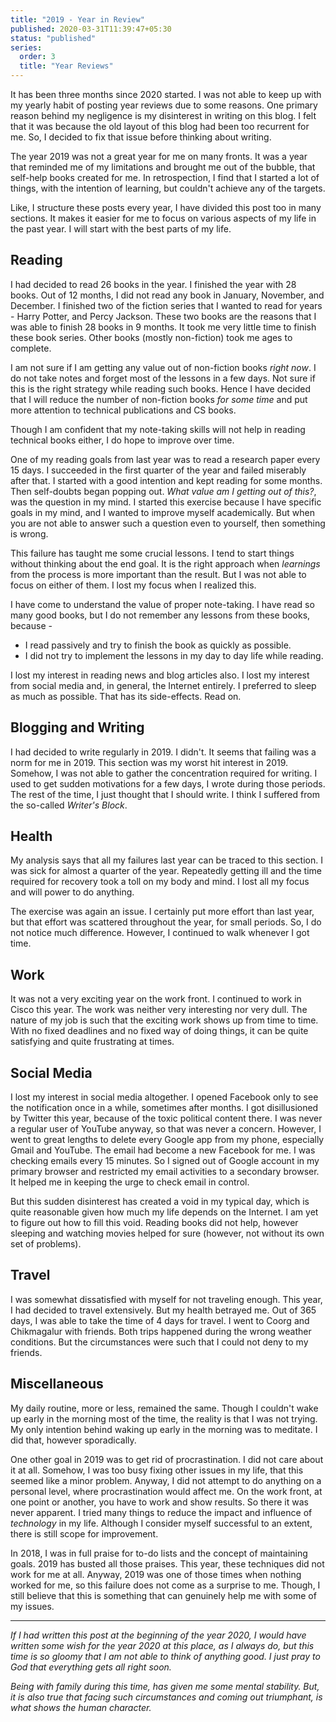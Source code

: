 ```yaml
---
title: "2019 - Year in Review"
published: 2020-03-31T11:39:47+05:30
status: "published"
series:
  order: 3
  title: "Year Reviews"
---
```


It has been three months since 2020 started. I was not able to keep up with my
yearly habit of posting year reviews due to some reasons. One primary reason
behind my negligence is my disinterest in writing on this blog. I felt that it
was because the old layout of this blog had been too recurrent for me. So, I
decided to fix that issue before thinking about writing.

The year 2019 was not a great year for me on many fronts. It was a year that
reminded me of my limitations and brought me out of the bubble, that self-help
books created for me. In retrospection, I find that I started a lot of things,
with the intention of learning, but couldn't achieve any of the targets.

Like, I structure these posts every year, I have divided this post too in many
sections. It makes it easier for me to focus on various aspects of my life in
the past year. I will start with the best parts of my life.

## Reading

I had decided to read 26 books in the year. I finished the year with 28 books.
Out of 12 months, I did not read any book in January, November, and December. I
finished two of the fiction series that I wanted to read for years - Harry
Potter, and Percy Jackson. These two books are the reasons that I was able to
finish 28 books in 9 months. It took me very little time to finish these book
series. Other books (mostly non-fiction) took me ages to complete.

I am not sure if I am getting any value out of non-fiction books _right now_. I
do not take notes and forget most of the lessons in a few days. Not sure if this
is the right strategy while reading such books. Hence I have decided that I will
reduce the number of non-fiction books _for some time_ and put more attention to
technical publications and CS books.

Though I am confident that my note-taking skills will not help in reading
technical books either, I do hope to improve over time.

One of my reading goals from last year was to read a research paper every 15
days. I succeeded in the first quarter of the year and failed miserably after
that. I started with a good intention and kept reading for some months. Then
self-doubts began popping out. _What value am I getting out of this?_, was the
question in my mind. I started this exercise because I have specific goals in my
mind, and I wanted to improve myself academically. But when you are not able to
answer such a question even to yourself, then something is wrong.

This failure has taught me some crucial lessons. I tend to start things without
thinking about the end goal. It is the right approach when _learnings_ from the
process is more important than the result. But I was not able to focus on either
of them. I lost my focus when I realized this.

I have come to understand the value of proper note-taking. I have read so many
good books, but I do not remember any lessons from these books, because -

- I read passively and try to finish the book as quickly as possible.
- I did not try to implement the lessons in my day to day life while reading.

I lost my interest in reading news and blog articles also. I lost my interest
from social media and, in general, the Internet entirely. I preferred to sleep
as much as possible. That has its side-effects. Read on.

## Blogging and Writing

I had decided to write regularly in 2019. I didn't. It seems that failing was a
norm for me in 2019. This section was my worst hit interest in 2019. Somehow, I
was not able to gather the concentration required for writing. I used to get
sudden motivations for a few days, I wrote during those periods. The rest of the
time, I just thought that I should write. I think I suffered from the so-called
_Writer's Block_.

## Health

My analysis says that all my failures last year can be traced to this section. I
was sick for almost a quarter of the year. Repeatedly getting ill and the time
required for recovery took a toll on my body and mind. I lost all my focus and
will power to do anything.

The exercise was again an issue. I certainly put more effort than last year, but
that effort was scattered throughout the year, for small periods. So, I do not
notice much difference. However, I continued to walk whenever I got time.

## Work

It was not a very exciting year on the work front. I continued to work in Cisco
this year. The work was neither very interesting nor very dull. The nature of my
job is such that the exciting work shows up from time to time. With no fixed
deadlines and no fixed way of doing things, it can be quite satisfying and quite
frustrating at times.

## Social Media

I lost my interest in social media altogether. I opened Facebook only to see the
notification once in a while, sometimes after months. I got disillusioned by
Twitter this year, because of the toxic political content there. I was never a
regular user of YouTube anyway, so that was never a concern. However, I went to
great lengths to delete every Google app from my phone, especially Gmail and
YouTube. The email had become a new Facebook for me. I was checking emails every
15 minutes. So I signed out of Google account in my primary browser and
restricted my email activities to a secondary browser. It helped me in keeping
the urge to check email in control.

But this sudden disinterest has created a void in my typical day, which is quite
reasonable given how much my life depends on the Internet. I am yet to figure
out how to fill this void. Reading books did not help, however sleeping and
watching movies helped for sure (however, not without its own set of problems).

## Travel

I was somewhat dissatisfied with myself for not traveling enough. This year, I
had decided to travel extensively. But my health betrayed me. Out of 365 days, I
was able to take the time of 4 days for travel. I went to Coorg and Chikmagalur
with friends. Both trips happened during the wrong weather conditions. But the
circumstances were such that I could not deny to my friends.

## Miscellaneous

My daily routine, more or less, remained the same. Though I couldn't wake up
early in the morning most of the time, the reality is that I was not trying. My
only intention behind waking up early in the morning was to meditate. I did
that, however sporadically.

One other goal in 2019 was to get rid of procrastination. I did not care about
it at all. Somehow, I was too busy fixing other issues in my life, that this
seemed like a minor problem. Anyway, I did not attempt to do anything on a
personal level, where procrastination would affect me. On the work front, at one
point or another, you have to work and show results. So there it was never
apparent. I tried many things to reduce the impact and influence of _technology_
in my life. Although I consider myself successful to an extent, there is still
scope for improvement.

In 2018, I was in full praise for to-do lists and the concept of maintaining
goals. 2019 has busted all those praises. This year, these techniques did not
work for me at all. Anyway, 2019 was one of those times when nothing worked for
me, so this failure does not come as a surprise to me. Though, I still believe
that this is something that can genuinely help me with some of my issues.

---

_If I had written this post at the beginning of the year 2020, I would have
written some wish for the year 2020 at this place, as I always do, but this time
is so gloomy that I am not able to think of anything good. I just pray to God
that everything gets all right soon._

_Being with family during this time, has given me some mental stability. But, it
is also true that facing such circumstances and coming out triumphant, is what
shows the human character._
